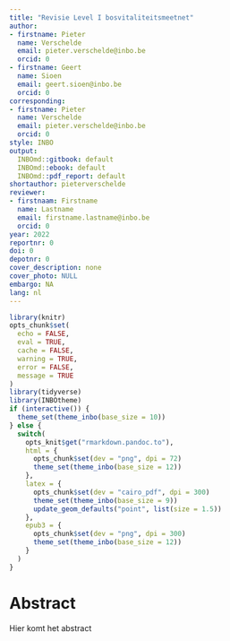 ```yaml
---
title: "Revisie Level I bosvitaliteitsmeetnet"
author:
- firstname: Pieter
  name: Verschelde
  email: pieter.verschelde@inbo.be
  orcid: 0
- firstname: Geert
  name: Sioen
  email: geert.sioen@inbo.be
  orcid: 0
corresponding:
- firstname: Pieter
  name: Verschelde
  email: pieter.verschelde@inbo.be
  orcid: 0
style: INBO
output:
  INBOmd::gitbook: default
  INBOmd::ebook: default
  INBOmd::pdf_report: default
shortauthor: pieterverschelde
reviewer:
- firstnaam: Firstname
  name: Lastname
  email: firstname.lastname@inbo.be
  orcid: 0
year: 2022
reportnr: 0
doi: 0
depotnr: 0
cover_description: none
cover_photo: NULL
embargo: NA
lang: nl
---
```


<!--
bookdown::render_book("04 REVISIE MEETNET 2022")
-->

```r
library(knitr)
opts_chunk$set(
  echo = FALSE,
  eval = TRUE,
  cache = FALSE,
  warning = TRUE,
  error = FALSE,
  message = TRUE
)
library(tidyverse)
library(INBOtheme)
if (interactive()) {
  theme_set(theme_inbo(base_size = 10))
} else {
  switch(
    opts_knit$get("rmarkdown.pandoc.to"),
    html = {
      opts_chunk$set(dev = "png", dpi = 72)
      theme_set(theme_inbo(base_size = 12))
    },
    latex = {
      opts_chunk$set(dev = "cairo_pdf", dpi = 300)
      theme_set(theme_inbo(base_size = 9))
      update_geom_defaults("point", list(size = 1.5))
    },
    epub3 = {
      opts_chunk$set(dev = "png", dpi = 300)
      theme_set(theme_inbo(base_size = 12))
    }
  )
}
```


# Abstract

Hier komt het abstract
